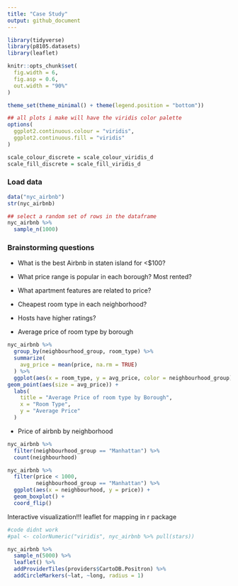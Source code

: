 ```yaml
---
title: "Case Study"
output: github_document
---
```

```r
library(tidyverse)
library(p8105.datasets)
library(leaflet)

knitr::opts_chunk$set(
  fig.width = 6,
  fig.asp = 0.6,
  out.width = "90%"
)

theme_set(theme_minimal() + theme(legend.position = "bottom"))

## all plots i make will have the viridis color palette
options(
  ggplot2.continuous.colour = "viridis",
  ggplot2.continuous.fill = "viridis"
)

scale_colour_discrete = scale_colour_viridis_d
scale_fill_discrete = scale_fill_viridis_d

```

### Load data
```r
data("nyc_airbnb")
str(nyc_airbnb)

## select a random set of rows in the dataframe
nyc_airbnb %>% 
  sample_n(1000)
```

### Brainstorming questions

* What is the best Airbnb in staten island for <$100?
* What price range is popular in each borough? Most rented?
* What apartment features are related to price?
* Cheapest room type in each neighborhood?
* Hosts have higher ratings?

* Average price of room type by borough

```r
nyc_airbnb %>% 
  group_by(neighbourhood_group, room_type) %>% 
  summarize(
    avg_price = mean(price, na.rm = TRUE)
  ) %>% 
  ggplot(aes(x = room_type, y = avg_price, color = neighbourhood_group)) +
geom_point(aes(size = avg_price)) +
  labs(
    title = "Average Price of room type by Borough",
    x = "Room Type",
    y = "Average Price"
  )
```

* Price of airbnb by neighborhood
```r
nyc_airbnb %>% 
  filter(neighbourhood_group == "Manhattan") %>% 
  count(neighbourhood)

nyc_airbnb %>% 
  filter(price < 1000,
         neighbourhood_group == "Manhattan") %>% 
  ggplot(aes(x = neighbourhood, y = price)) +
  geom_boxplot() +
  coord_flip()
```

Interactive visualization!!!
leaflet for mapping in r package
```r
#code didnt work 
#pal <- colorNumeric("viridis", nyc_airbnb %>% pull(stars))

nyc_airbnb %>% 
  sample_n(5000) %>% 
  leaflet() %>% 
  addProviderTiles(providers$CartoDB.Positron) %>% 
  addCircleMarkers(~lat, ~long, radius = 1)
```

